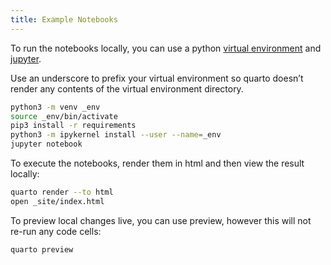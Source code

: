 ```yaml
---
title: Example Notebooks
---
```


To run the notebooks locally, you can use a python [virtual environment](https://docs.python.org/3/library/venv.html) and [jupyter](https://jupyter.org/).

Use an underscore to prefix your virtual environment so quarto doesn't render any contents of the virtual environment directory.

```bash
python3 -m venv _env
source _env/bin/activate
pip3 install -r requirements
python3 -m ipykernel install --user --name=_env
jupyter notebook
```

To execute the notebooks, render them in html and then view the result locally:

```bash
quarto render --to html
open _site/index.html 
```

To preview local changes live, you can use preview, however this will not re-run any code cells:

```bash
quarto preview
```


